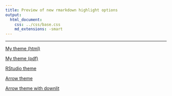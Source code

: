 ```yaml
---
title: Preview of new rmarkdown highlight options
output:
  html_document:
    css: ../css/base.css
    md_extensions: -smart
---
```


---

[My theme (html)](./adam_html.html)

[My theme (pdf)](./adam_pdf.pdf)

[RStudio theme](./rstudio.html)

[Arrow theme](./arrow.html)

[Arrow theme with downlit](./arrow_downlit.html)
